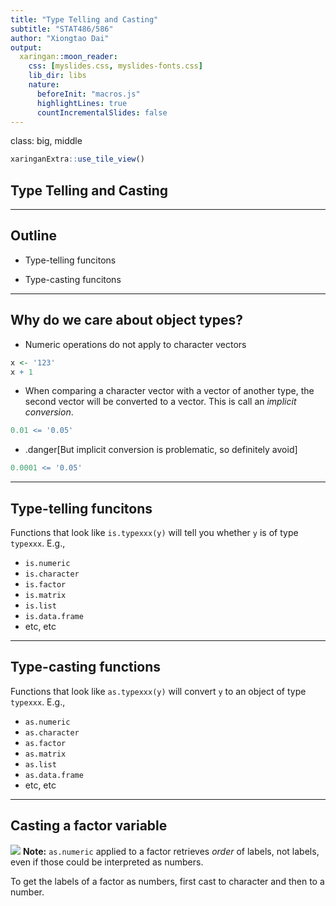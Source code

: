 ```yaml
---
title: "Type Telling and Casting"
subtitle: "STAT486/586"
author: "Xiongtao Dai"
output:
  xaringan::moon_reader:
    css: [myslides.css, myslides-fonts.css]
    lib_dir: libs
    nature:
      beforeInit: "macros.js"
      highlightLines: true
      countIncrementalSlides: false
---
```

class: big, middle

```r
xaringanExtra::use_tile_view()
```

## Type Telling and Casting

---

## Outline

- Type-telling funcitons

- Type-casting funcitons

---

## Why do we care about object types?

- Numeric operations do not apply to character vectors

```r
x <- '123'
x + 1
```

- When comparing a character vector with a vector of another type, the second vector will be converted to a vector. This is call an *implicit conversion*.

```r
0.01 <= '0.05'
```

- .danger[But implicit conversion is problematic, so definitely avoid]

```r
0.0001 <= '0.05'
```

---

## Type-telling funcitons

Functions that look like `is.typexxx(y)` will tell you whether `y` is of type `typexxx`. E.g.,

- `is.numeric`
- `is.character`
- `is.factor`
- `is.matrix`
- `is.list`
- `is.data.frame`
- etc, etc

---

## Type-casting functions

Functions that look like `as.typexxx(y)` will convert `y` to an object of type `typexxx`. E.g.,

- `as.numeric`
- `as.character`
- `as.factor`
- `as.matrix`
- `as.list`
- `as.data.frame`
- etc, etc

---

## Casting a factor variable

![](images/casting.png)
**Note:** `as.numeric` applied to a factor retrieves *order* of labels, not labels, even if those could be interpreted as numbers.

To get the labels of a factor as numbers, first cast to character and then to a number.

